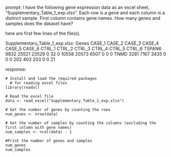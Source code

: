 prompt:
I have the following gene expression data as an excel sheet,  "Supplementary_Table_1_exp.xlsx". Each row is a gene and each column is a distinct sample. First column contains gene names. How many genes and samples does the dataset have?

here are first few lines of the file(s).

Supplementary_Table_1_exp.xlsx:
Genes	CASE_1	CASE_2	CASE_3	CASE_4	CASE_5	CASE_6	CTRL_1	CTRL_2	CTRL_3	CTRL_4	CTRL_5	CTRL_6
TSPAN6	9832	25521	23529	0	32	0	10558	20573	6507	0	0	 0
TNMD	3281	 7167	 3435	0	 0	0	  202	  403	 203	0	0	21


response:
```
# Install and load the required packages
  # for reading excel files
library(readxl)

# Read the excel file
data <- read_excel("Supplementary_Table_1_exp.xlsx")

# Get the number of genes by counting the rows
num_genes <- nrow(data)

# Get the number of samples by counting the columns (excluding the first column with gene names)
num_samples <- ncol(data) - 1

#Print the number of genes and samples
num_genes
num_samples
```
